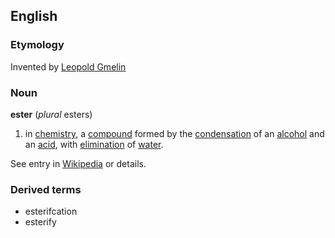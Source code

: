 ==English==
===Etymology===
Invented by [[w:Leopold Gmelin|Leopold Gmelin]]
===Noun===
'''ester'''
(''plural'' esters)
# in [[chemistry]], a [[compound]] formed by the [[condensation]] of an [[alcohol]] and an [[acid]], with [[elimination]] of [[water]].

See entry in [[w:Ester|Wikipedia]] or details.
===Derived terms===
* esterifcation
* esterify